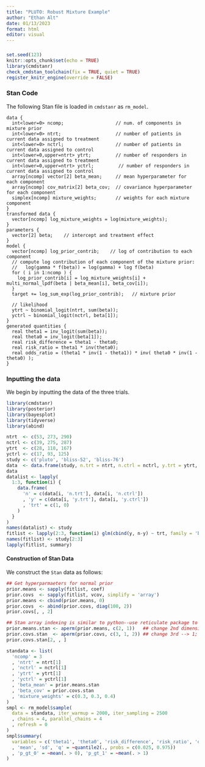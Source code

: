 ```yaml
---
title: "PLUTO: Robust Mixture Example"
author: "Ethan Alt"
date: 01/13/2023
format: html
editor: visual
---
```


### 

```r
set.seed(123)
knitr::opts_chunk$set(echo = TRUE)
library(cmdstanr)
check_cmdstan_toolchain(fix = TRUE, quiet = TRUE)
register_knitr_engine(override = FALSE)
```

### Stan Code

The following Stan file is loaded in `cmdstanr` as `rm_model`.

```cmdstan
data { 
  int<lower=0> ncomp;                   // num. of components in mixture prior
  int<lower=0> ntrt;                    // number of patients in current data assigned to treatment
  int<lower=0> nctrl;                   // number of patients in current data assigned to control
  int<lower=0,upper=ntrt> ytrt;         // number of responders in current data assigned to treatment
  int<lower=0,upper=ntrt> yctrl;         // number of responders in current data assigned to control
  array[ncomp] vector[2] beta_mean;     // mean hyperparameter for each component
  array[ncomp] cov_matrix[2] beta_cov;  // covariance hyperparameter for each component
  simplex[ncomp] mixture_weights;       // weights for each mixture component
}
transformed data {
  vector[ncomp] log_mixture_weights = log(mixture_weights);
}
parameters {
  vector[2] beta;    // intercept and treatment effect
}
model {
  vector[ncomp] log_prior_contrib;    // log of contribution to each component
  // compute log contribution of each component of the mixture prior:
  //   log(gamma * f(beta)) = log(gamma) + log f(beta)
  for ( i in 1:ncomp ) {
    log_prior_contrib[i] = log_mixture_weights[i] + multi_normal_lpdf(beta | beta_mean[i], beta_cov[i]);
  }
  target += log_sum_exp(log_prior_contrib);   // mixture prior
  
  // likelihood
  ytrt ~ binomial_logit(ntrt, sum(beta));
  yctrl ~ binomial_logit(nctrl, beta[1]);
}
generated quantities {
  real theta1 = inv_logit(sum(beta));
  real theta0 = inv_logit(beta[1]);
  real risk_difference = theta1 - theta0;
  real risk_ratio = theta1 * inv(theta0);
  real odds_ratio = (theta1 * inv(1 - theta1)) * inv( theta0 * inv(1 - theta0) );
}
```

### Inputting the data

We begin by inputting the data of the three trials.

```r
library(cmdstanr)
library(posterior)
library(bayesplot)
library(tidyverse)
library(abind)

ntrt  <- c(53, 273, 290)
nctrl <- c(39, 275, 287)
ytrt  <- c(28, 118, 167)
yctrl <- c(17, 93, 125)
study <- c('pluto', 'bliss-52', 'bliss-76')
data  <- data.frame(study, n.trt = ntrt, n.ctrl = nctrl, y.trt = ytrt, y.ctrl = yctrl)
data
datalist <- lapply(
  1:3, function(i) {
    data.frame(
      'n' = c(data[i, 'n.trt'], data[i, 'n.ctrl'])
      , 'y' = c(data[i, 'y.trt'], data[i, 'y.ctrl'])
      , 'trt' = c(1, 0)
    )
  }
)
names(datalist) <- study
fitlist <- lapply(2:3, function(i) glm(cbind(y, n-y) ~ trt, family = 'binomial', data = datalist[[i]]))
names(fitlist) <- study[2:3]
lapply(fitlist, summary)
```

#### Construction of Stan Data

We construct the `Stan` data as follows:

```r
## Get hyperparmaeters for normal prior
prior.means <- sapply(fitlist, coef)
prior.covs  <- sapply(fitlist, vcov, simplify = 'array')
prior.means <- cbind(prior.means, 0)
prior.covs  <- abind(prior.covs, diag(100, 2))
prior.covs[, , 2]

## Stan array indexing is similar to python--use reticulate package to reshape arrays
prior.means.stan <- aperm(prior.means, c(2, 1))   ## change 2nd dimension to 1st
prior.covs.stan  <- aperm(prior.covs, c(3, 1, 2)) ## change 3rd --> 1; 1st --> 2nd
prior.covs.stan[2, , ]

standata <- list(
  'ncomp' = 3
  , 'ntrt' = ntrt[1]
  , 'nctrl' = nctrl[1]
  , 'ytrt' = ytrt[1]
  , 'yctrl' = yctrl[1]
  , 'beta_mean' = prior.means.stan
  , 'beta_cov' = prior.covs.stan
  , 'mixture_weights' = c(0.3, 0.3, 0.4)
)
smpl <- rm_model$sample(
  data = standata, iter_warmup = 2000, iter_sampling = 2500
  , chains = 4, parallel_chains = 4
  , refresh = 0
)
smpl$summary(
  variables = c('theta1', 'theta0', 'risk_difference', 'risk_ratio', 'odds_ratio')
  , 'mean', 'sd', 'q' = ~quantile2(., probs = c(0.025, 0.975))
  , 'p_gt_0' = ~mean(. > 0), 'p_gt_1' = ~mean(. > 1)
)
```
